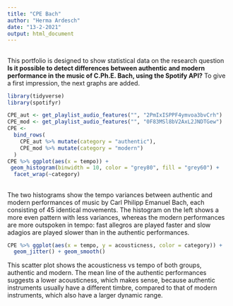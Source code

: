 ```yaml
---
title: "CPE Bach"
author: "Herma Ardesch"
date: "13-2-2021"
output: html_document
---
```


##

This portfolio is designed to show statistical data on the research question **Is it possible to detect differences between authentic and modern performance in the music of C.Ph.E. Bach, using the Spotify API?** To give a first impression, the next graphs are added.

```r
library(tidyverse)
library(spotifyr)

CPE_aut <- get_playlist_audio_features("", "2PmIxISPPF4ymvoa3bvCrh")
CPE_mod <- get_playlist_audio_features("", "0F83MSl8bV2AxL2JNDTGew")
CPE <-
  bind_rows(
    CPE_aut %>% mutate(category = "authentic"),
    CPE_mod %>% mutate(category = "modern")
  )
CPE %>% ggplot(aes(x = tempo)) + 
 geom_histogram(binwidth = 10, color = "grey80", fill = "grey60") +
  facet_wrap(~category)

```
##

The two histograms show the tempo variances between authentic and modern performances of music by Carl Philipp Emanuel Bach, each consisting of 45 identical movements. The histogram on the left shows a more even pattern with less variances, whereas the modern performances are more outspoken in tempo: fast allegros are played faster and slow adagios are played slower than in the authentic performances.


```r

CPE %>% ggplot(aes(x = tempo, y = acousticness, color = category)) +
  geom_jitter() + geom_smooth()

```

This scatter plot shows the acousticness vs tempo of both groups, authentic and modern. The mean line of the authentic performances suggests a lower acousticness, which makes sense, because authentic instruments usually have a different timbre, compared to that of modern instruments, which also have a larger dynamic range.
